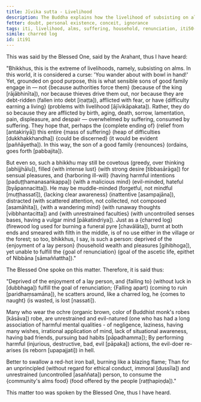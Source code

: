 ```yaml
---
title: Jīvika sutta - Livelihood
description: The Buddha explains how the livelihood of subsisting on alms, although an extreme of livelihoods, is a sensible choice for those who hope to discern a complete end to the entire mass of suffering.
fetter: doubt, personal existence, conceit, ignorance
tags: iti, livelihood, alms, suffering, household, renunciation, iti50-99
simile: charred log
id: iti91
---
```


This was said by the Blessed One, said by the Arahant, thus I have heard:

"Bhikkhus, this is the extreme of livelihoods, namely, subsisting on alms. In this world, it is considered a curse: 'You wander about with bowl in hand!' Yet, grounded on good purpose, this is what sensible sons of good family engage in — not \{because authorities force them} (because of the king [rājābhinīta]), nor because thieves drive them out, nor because they are debt-ridden (fallen into debt [iṇaṭṭa]), afflicted with fear, or have \{difficulty earning a living} (problems with livelihood [ājīvikāpakata]). Rather, they do so because they are afflicted by birth, aging, death, sorrow, lamentation, pain, displeasure, and despair — overwhelmed by suffering, consumed by suffering. They hope that, perhaps the \{complete ending of} (relief from [antakiriyā]) this entire \{mass of suffering} (heap of difficulties [dukkhakkhandha]) \{could be discerned} (it would be evident [paññāyetha]). In this way, the son of a good family \{renounces} (ordains, goes forth [pabbajita]).

But even so, such a bhikkhu may still be covetous (greedy, over thinking [abhijjhālu]), filled \{with intense lust} (with strong desire [tibbasārāga]) for sensual pleasures, and \{harboring ill-will} (having harmful intentions [paduṭṭhamanasaṅkappa]) \{with a malicious mind} (evil-minded, hateful [byāpannacitta]). He may be muddle-minded (forgetful, not mindful [muṭṭhassatī]), \{lacking clear awareness} (inattentive [asampajāna]), distracted (with scattered attention, not collected, not composed [asamāhita]), \{with a wandering mind} (with runaway thoughts [vibbhantacitta]) and \{with unrestrained faculties} (with uncontrolled senses bases, having a vulgar mind [pākatindriya]). Just as a \{charred log} (firewood log used for burning a funeral pyre [chavālāta]), burnt at both ends and smeared with filth in the middle, is of no use either in the village or the forest; so too, bhikkhus, I say, is such a person: deprived of the \{enjoyment of a lay person} (household wealth and pleasures [gihibhoga]), yet unable to fulfill the \{goal of renunciation} (goal of the ascetic life, epithet of Nibbāna [sāmaññattha])."

The Blessed One spoke on this matter. Therefore, it is said thus:

"Deprived of the enjoyment of a lay person,
and \{failing to} (without luck in [dubbhaga]) fulfill the goal of renunciation;
\{Falling apart} (coming to ruin [paridhaṃsamāna]), he scatters around,
like a charred log, he \{comes to naught} (is wasted, is lost [nassati]).

Many who wear the ochre (organic brown, color of Buddhist monk's robes [kāsāva]) robe,
are unrestrained and evil-natured (one who has had a long association of harmful mental qualities - of negligence, laziness, having many wishes, irrational application of mind, lack of situational awareness, having bad friends, pursuing bad habits [pāpadhamma]);
By performing harmful (injurious, destructive, bad, evil [pāpaka]) actions,
the evil-doer re-arises (is reborn [upapajjati]) in hell.

Better to swallow a red-hot iron ball,
burning like a blazing flame;
Than for an unprincipled (without regard for ethical conduct, immoral [dussīla]) and unrestrained (uncontrolled [asaññata]) person,
to consume the \{community's alms food} (food offered by the people [raṭṭhapiṇḍa])."

This matter too was spoken by the Blessed One, thus I have heard.